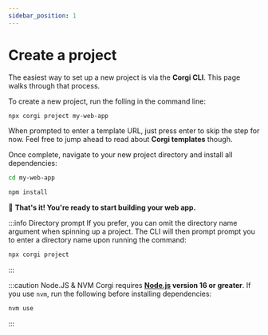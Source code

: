 ```yaml
---
sidebar_position: 1
---
```


# Create a project

The easiest way to set up a new project is via the **Corgi CLI**. This page walks through that process.

To create a new project, run the folling in the command line:

```sh
npx corgi project my-web-app
```

When prompted to enter a template URL, just press enter to skip the step for now. Feel free to jump ahead to read about **Corgi templates** though.

Once complete, navigate to your new project directory and install all dependencies:

```bash
cd my-web-app
```

```bash
npm install
```

🎉 **That's it! You're ready to start building your web app.**

:::info Directory prompt
If you prefer, you can omit the directory name argument when spinning up a project. The CLI will then prompt prompt you to enter a directory name upon running the command:

```bash
npx corgi project
```

:::

:::caution Node.JS & NVM
Corgi requires **[Node.js](https://nodejs.org/en/) version 16 or greater**. If you use `nvm`, run the following before installing dependencies:

```bash
nvm use
```

:::
